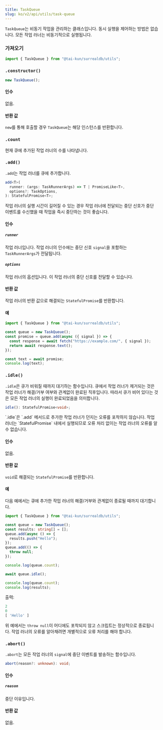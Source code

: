 ```yaml
---
title: TaskQueue
slug: ko/v2/api/utils/task-queue
---
```



`TaskQueue`는 비동기 작업을 관리하는 클래스입니다. 동시 실행을 제어하는 방법은 없습니다. 모든 작업 러너는 비동기적으로 실행됩니다.

### 가져오기

```ts
import { TaskQueue } from "@tai-kun/surrealdb/utils";
```

### `.constructor()`

```ts
new TaskQueue();
```

#### 인수

없음.

#### 반환 값

`new`를 통해 호출할 경우 `TaskQueue`는 해당 인스턴스를 반환합니다.

### `.count` <Badge variant="instance" /><Badge variant="property" /><Badge variant="readonly" />

현재 큐에 추가된 작업 러너의 수를 나타냅니다.

### `.add()` <Badge variant="instance" /><Badge variant="method" />

`.add`는 작업 러너를 큐에 추가합니다.

```ts
add<T>(
  runner: (args: TaskRunnerArgs) => T | PromiseLike<T>,
  options?: TaskOptions,
): StatefulPromise<T>;
```

<Aside type="caution">
  작업 러너의 실행 시간이 길어질 수 있는 경우 작업 러너에 전달되는 중단 신호가 중단 이벤트를 수신했을 때 작업을 즉시 중단하는 것이 좋습니다.
</Aside>

#### 인수

##### `runner`

작업 러너입니다. 작업 러너의 인수에는 중단 신호 `signal`을 포함하는 `TaskRunnerArgs`가 전달됩니다.

##### `options`

작업 러너의 옵션입니다. 이 작업 러너의 중단 신호를 전달할 수 있습니다.

#### 반환 값

작업 러너의 반환 값으로 해결되는 `StatefulPromise`를 반환합니다.

#### 예

```ts
import { TaskQueue } from "@tai-kun/surrealdb/utils";

const queue = new TaskQueue();
const promise = queue.add(async ({ signal }) => {
  const response = await fetch("https://example.com/", { signal });
  return await response.text();
});

const text = await promise;
console.log(text);
```

### `.idle()` <Badge variant="instance" /><Badge variant="method" />

`.idle`은 큐가 비워질 때까지 대기하는 함수입니다. 큐에서 작업 러너가 제거되는 것은 작업 러너가 해결/거부 여부와 관계없이 완료된 직후입니다. 따라서 큐가 비어 있다는 것은 모든 작업 러너의 실행이 완료되었음을 의미합니다.

```ts
idle(): StatefulPromise<void>;
```

<Aside type="caution">
  `.idle`은 `.add` 메서드로 추가한 작업 러너가 던지는 오류를 포착하지 않습니다. 작업 러너는 `StatefulPromise` 내에서 실행되므로 오류 처리 없이는 작업 러너의 오류를 알 수 없습니다.
</Aside>

#### 인수

없음.

#### 반환 값

`void`로 해결되는 `StatefulPromise`를 반환합니다.

#### 예

다음 예에서는 큐에 추가한 작업 러너의 해결/거부와 관계없이 종료될 때까지 대기합니다.

```ts
import { TaskQueue } from "@tai-kun/surrealdb/utils";

const queue = new TaskQueue();
const results: string[] = [];
queue.add(async () => {
  results.push("Hello");
});
queue.add(() => {
  throw null;
});

console.log(queue.count);

await queue.idle();

console.log(queue.count);
console.log(results);
```

출력:

```js
2
0
[ 'Hello' ]
```

위 예에서는 `throw null`이 어디에도 포착되지 않고 스크립트는 정상적으로 종료됩니다. 작업 러너의 오류를 알아채려면 개별적으로 오류 처리를 해야 합니다.

### `.abort()` <Badge variant="instance" /><Badge variant="method" />

`.abort`는 모든 작업 러너의 `signal`에 중단 이벤트를 발송하는 함수입니다.

```ts
abort(reason?: unknown): void;
```

#### 인수

##### `reason`

중단 이유입니다.

#### 반환 값

없음.
